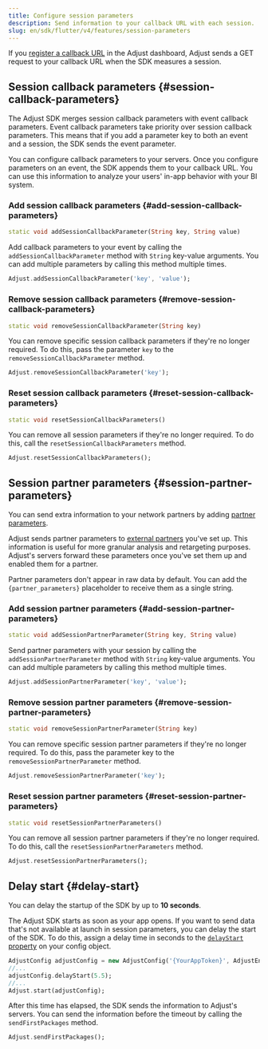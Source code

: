 ```yaml
---
title: Configure session parameters
description: Send information to your callback URL with each session.
slug: en/sdk/flutter/v4/features/session-parameters
---
```


If you [register a callback URL](https://help.adjust.com/en/article/recommended-placeholders-callbacks) in the Adjust dashboard, Adjust sends a GET request to your callback URL when the SDK measures a session.

## Session callback parameters {#session-callback-parameters}

<Callout type="note">

The Adjust SDK merges session callback parameters with event callback parameters. Event callback parameters take priority over session callback parameters. This means that if you add a parameter key to both an event and a session, the SDK sends the event parameter.

</Callout>

You can configure callback parameters to your servers. Once you configure parameters on an event, the SDK appends them to your callback URL. You can use this information to analyze your users' in-app behavior with your BI system.

### Add session callback parameters {#add-session-callback-parameters}

<CodeBlock title="Method signature">

```dart
static void addSessionCallbackParameter(String key, String value)
```

</CodeBlock>

Add callback parameters to your event by calling the `addSessionCallbackParameter` method with `String` key-value arguments. You can add multiple parameters by calling this method multiple times.

```dart
Adjust.addSessionCallbackParameter('key', 'value');
```

### Remove session callback parameters {#remove-session-callback-parameters}

<CodeBlock title="Method signature">

```dart
static void removeSessionCallbackParameter(String key)
```

</CodeBlock>

You can remove specific session callback parameters if they're no longer required. To do this, pass the parameter `key` to the `removeSessionCallbackParameter` method.

```dart
Adjust.removeSessionCallbackParameter('key');
```

### Reset session callback parameters {#reset-session-callback-parameters}

<CodeBlock title="Method signature">

```dart
static void resetSessionCallbackParameters()
```

</CodeBlock>

You can remove all session parameters if they're no longer required. To do this, call the `resetSessionCallbackParameters` method.

```dart
Adjust.resetSessionCallbackParameters();
```

## Session partner parameters {#session-partner-parameters}

You can send extra information to your network partners by adding [partner parameters](https://help.adjust.com/en/article/data-sharing-ad-network#map-parameters).

Adjust sends partner parameters to [external partners](https://help.adjust.com/en/article/integrated-partners) you've set up. This information is useful for more granular analysis and retargeting purposes. Adjust's servers forward these parameters once you've set them up and enabled them for a partner.

<Callout type="note">

Partner parameters don't appear in raw data by default. You can add the `{partner_parameters}` placeholder to receive them as a single string.

</Callout>

### Add session partner parameters {#add-session-partner-parameters}

<CodeBlock title="Method signature">

```dart
static void addSessionPartnerParameter(String key, String value)
```

</CodeBlock>

Send partner parameters with your session by calling the `addSessionPartnerParameter` method with `String` key-value arguments. You can add multiple parameters by calling this method multiple times.

```dart
Adjust.addSessionPartnerParameter('key', 'value');
```

### Remove session partner parameters {#remove-session-partner-parameters}

<CodeBlock title="Method signature">

```dart
static void removeSessionPartnerParameter(String key)
```

</CodeBlock>

You can remove specific session partner parameters if they're no longer required. To do this, pass the parameter key to the `removeSessionPartnerParameter` method.

```dart
Adjust.removeSessionPartnerParameter('key');
```

### Reset session partner parameters {#reset-session-partner-parameters}

<CodeBlock title="Method signature">

```dart
static void resetSessionPartnerParameters()
```

</CodeBlock>

You can remove all session partner parameters if they're no longer required. To do this, call the `resetSessionPartnerParameters` method.

```dart
Adjust.resetSessionPartnerParameters();
```

## Delay start {#delay-start}

<Callout type="note">

You can delay the startup of the SDK by up to **10 seconds**.

</Callout>

The Adjust SDK starts as soon as your app opens. If you want to send data that's not available at launch in session parameters, you can delay the start of the SDK. To do this, assign a delay time in seconds to the [`delayStart` property](/en/sdk/flutter/configuration#delay-the-start-of-the-sdk) on your config object.

```dart
AdjustConfig adjustConfig = new AdjustConfig('{YourAppToken}', AdjustEnvironment.Sandbox);
//...
adjustConfig.delayStart(5.5);
//...
Adjust.start(adjustConfig);
```

After this time has elapsed, the SDK sends the information to Adjust's servers. You can send the information before the timeout by calling the `sendFirstPackages` method.

```dart
Adjust.sendFirstPackages();
```
